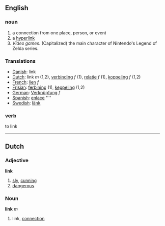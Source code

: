 ==English==

===noun===

#a connection from one place, person, or event
#a [[hyperlink]]
#''Video games''. (Capitalized) the main character of Nintendo's Legend of Zelda series.

===Translations===

*[[Danish]]: link
*[[Dutch]]: link ''m'' (1,2), [[verbinding]] ''f'' (1), [[relatie]] ''f'' (1), [[koppeling]] ''f'' (1,2)
*[[French]]: [[lien]] ''f''
*[[Frisian]]: [[ferbining]] (1), [[keppeling]] (1,2)
*[[German]]: [[Verknüpfung]] ''f''
*[[Spanish]]: [[enlace]] ''''
*[[Swedish]]: [[länk]]

===verb===

to link

----
==Dutch==
===Adjective===
'''link'''
# [[sly]], [[cunning]]
# [[dangerous]]
===Noun===
'''link''' ''m''
# link, [[connection]]